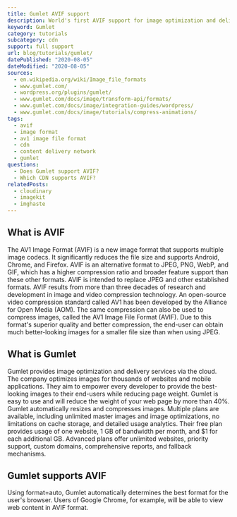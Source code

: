 ```yaml
---
title: Gumlet AVIF support
description: World's first AVIF support for image optimization and delivery. Find out how you can use AVIF images in Gumlet.
keyword: Gumlet
category: tutorials
subcategory: cdn
support: full support
url: blog/tutorials/gumlet/
datePublished: "2020-08-05"
dateModified: "2020-08-05"
sources:
  - en.wikipedia.org/wiki/Image_file_formats
  - www.gumlet.com/
  - wordpress.org/plugins/gumlet/
  - www.gumlet.com/docs/image/transform-api/formats/
  - www.gumlet.com/docs/image/integration-guides/wordpress/
  - www.gumlet.com/docs/image/tutorials/compress-animations/
tags:
  - avif
  - image format
  - av1 image file format
  - cdn
  - content delivery network
  - gumlet
questions:
  - Does Gumlet support AVIF?
  - Which CDN supports AVIF?
relatedPosts:
  - cloudinary
  - imagekit
  - imghaste
---
```


## What is AVIF

The AV1 Image Format (AVIF) is a new image format that supports multiple image codecs. It significantly reduces the file size and supports Android, Chrome, and Firefox. AVIF is an alternative format to JPEG, PNG, WebP, and GIF, which has a higher compression ratio and broader feature support than these other formats. AVIF is intended to replace JPEG and other established formats. AVIF results from more than three decades of research and development in image and video compression technology. An open-source video compression standard called AV1 has been developed by the Alliance for Open Media (AOM). The same compression can also be used to compress images, called the AV1 Image File Format (AVIF). Due to this format's superior quality and better compression, the end-user can obtain much better-looking images for a smaller file size than when using JPEG.

## What is Gumlet

Gumlet provides image optimization and delivery services via the cloud. The company optimizes images for thousands of websites and mobile applications. They aim to empower every developer to provide the best-looking images to their end-users while reducing page weight. Gumlet is easy to use and will reduce the weight of your web page by more than 40%. Gumlet automatically resizes and compresses images. Multiple plans are available, including unlimited master images and image optimizations, no limitations on cache storage, and detailed usage analytics. Their free plan provides usage of one website, 1 GB of bandwidth per month, and $1 for each additional GB. Advanced plans offer unlimited websites, priority support, custom domains, comprehensive reports, and fallback mechanisms.

## Gumlet supports AVIF

Using format=auto, Gumlet automatically determines the best format for the user's browser. Users of Google Chrome, for example, will be able to view web content in AVIF format.
